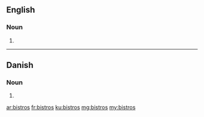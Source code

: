 ==English==
{{wikipedia|lang=en}}

===Noun===
{{head|en|noun plural form}}

# {{plural of|bistro|lang=en}}

----

==Danish==

===Noun===
{{head|da|noun form}}

# {{genitive singular indefinite of|bistro|lang=da}}

[[ar:bistros]]
[[fr:bistros]]
[[ku:bistros]]
[[mg:bistros]]
[[my:bistros]]